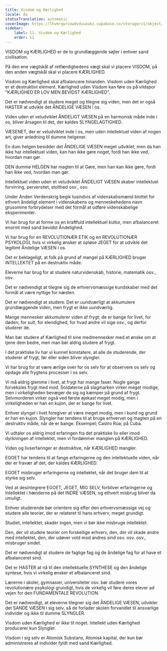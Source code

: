 ```yaml
---
title: Visdom og Kærlighed
locale: da
statusTranslation: automatic
coverImage: https://lhvmrqwrcowdvduuaukz.supabase.co/storage/v1/object/public/strapi-uploads/small_cover-educacion-fundamental.webp-2d51a7828a2b1309555be27f7e2a61a0.webp
sidebar:
    label: 11. Visdom og Kærlighed
    order: 11
---
```

VISDOM og KÆRLIGHED er de to grundlæggende søjler i enhver sand civilisation.

På den ene vægtskål af retfærdighedens vægt skal vi placere VISDOM, på den anden vægtskål skal vi placere KÆRLIGHED.

Visdom og Kærlighed skal afbalancere hinanden. Visdom uden Kærlighed er et destruktivt element. Kærlighed uden Visdom kan føre os på vildspor "KÆRLIGHED ER LOV MEN BEVIDST KÆRLIGHED".

Det er nødvendigt at studere meget og tilegne sig viden, men det er også HASTER at udvikle det ÅNDELIGE VÆSEN i os.

Viden uden et veludviklet ÅNDELIGT VÆSEN på en harmonisk måde inde i os, bliver årsagen til det, der kaldes SLYNGELAGTIGHED.

VÆSENET, der er veludviklet inde i os, men uden intellektuel viden af nogen art, giver anledning til dumme helgener.

En dum helgen besidder det ÅNDELIGE VÆSEN meget udviklet, men da han ikke har intellektuel viden, kan han ikke gøre noget, fordi han ikke ved, hvordan man gør.

DEN dumme HELGEN har magten til at Gøre, men han kan ikke gøre, fordi han ikke ved, hvordan man gør.

Intellektuel viden uden et veludviklet ÅNDELIGT VÆSEN skaber intellektuel forvirring, perversitet, stolthed osv., osv.

Under Anden Verdenskrig begik tusindvis af videnskabsmænd blottet for ethvert åndeligt element i videnskabens og menneskehedens navn grusomme forbrydelser med det formål at udføre videnskabelige eksperimenter.

Vi har brug for at forme os en kraftfuld intellektuel kultur, men afbalanceret enormt med sand bevidst Åndelighed.

Vi har brug for en REVOLUTIONÆR ETIK og en REVOLUTIONÆR PSYKOLOGI, hvis vi virkelig ønsker at opløse JEGET for at udvikle det legitimt Åndelige VÆSEN i os.

Det er beklageligt, at folk på grund af mangel på KÆRLIGHED bruger INTELLEKTET på en destruktiv måde.

Eleverne har brug for at studere naturvidenskab, historie, matematik osv., osv.

Det er nødvendigt at tilegne sig de erhvervsmæssige kundskaber med det formål at være nyttige for næsten.

Det er nødvendigt at studere. Det er uundværligt at akkumulere grundlæggende viden, men frygt er ikke uundværlig.

Mange mennesker akkumulerer viden af frygt; de er bange for livet, for døden, for sult, for elendighed, for hvad andre vil sige osv., og derfor studerer de.

Man bør studere af Kærlighed til sine medmennesker med et ønske om at tjene dem bedre, men man bør aldrig studere af frygt.

I det praktiske liv har vi kunnet konstatere, at alle de studerende, der studerer af frygt, før eller siden bliver slyngler.

Vi har brug for at være ærlige over for os selv for at observere os selv og opdage alle frygtens processer i os selv.

Vi må aldrig glemme i livet, at frygt har mange faser. Nogle gange forveksles frygt med mod. Soldaterne på slagmarken virker meget modige, men i virkeligheden bevæger de sig og kæmper på grund af frygt. Selvmorderen virker også ved første øjekast meget modig, men i virkeligheden er han en kujon, der er bange for livet.

Enhver slyngel i livet foregiver at være meget modig, men i bund og grund er han en kujon. Slyngler har tendens til at bruge erhvervet og magten på en destruktiv måde, når de er bange. Eksempel; Castro Rúa; på Cuba.

Vi udtaler os aldrig imod erfaringen fra det praktiske liv eller imod dyrkningen af intellektet, men vi fordømmer manglen på KÆRLIGHED.

Viden og livserfaringer er destruktive, når KÆRLIGHED mangler.

EGOET har tendens til at fange erfaringerne og den intellektuelle viden, når der er fravær af det, der kaldes KÆRLIGHED.

EGOET misbruger erfaringerne og intellektet, når det bruger dem til at styrke sig selv.

Ved at desintegrere EGOET, JEGET, MIG SELV, forbliver erfaringerne og Intellektet i hænderne på det INDRE VÆSEN, og ethvert misbrug bliver da umuligt.

Enhver studerende bør orientere sig efter den erhvervsmæssige vej og studere alle teorier, der er relateret til hans erhverv, meget grundigt.

Studiet, intellektet, skader ingen, men vi bør ikke misbruge intellektet.

Den, der vil studere teorier om forskellige erhverv, den, der vil skade andre med intellektet, den, der udøver vold mod andres sind osv. osv. osv., misbruger sindet.

Det er nødvendigt at studere de faglige fag og de åndelige fag for at have et afbalanceret sind.

Det er HASTER at nå til den intellektuelle SYNTHESE og den åndelige syntese, hvis vi virkelig ønsker et afbalanceret sind.

Lærerne i skoler, gymnasier, universiteter osv. bør studere vores revolutionære psykologi grundigt, hvis de virkelig vil føre deres elever ad vejen for den FUNDAMENTALE REVOLUTION.

Det er nødvendigt, at eleverne tilegner sig det ÅNDELIGE VÆSEN, udvikler det SANDE VÆSEN i sig selv, så de forlader skolen forvandlet til ansvarlige individer og ikke til dumme SLYNGLER.

Visdom uden Kærlighed er ikke til noget. Intellekt uden Kærlighed producerer kun Slyngler.

Visdom i sig selv er Atomisk Substans, Atomisk kapital, der kun bør administreres af individer fyldt med sand Kærlighed.

